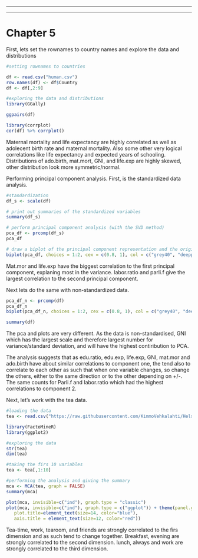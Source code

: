------------------------------------------------------------------------

------------------------------------------------------------------------

# Chapter 5

First, lets set the rownames to country names and explore the data and distributions

```r
#setting rownames to countries

df <- read.csv("human.csv")
row.names(df) <- df$Country
df <- df[,2:9]

#exploring the data and distributions
library(GGally)

ggpairs(df)

library(corrplot)
cor(df) %>% corrplot()
```

Maternal mortality and life expectancy are highly correlated as well as adolecent birth rate and maternal mortality. Also some other very logical correlations like life expectancy and expected years of schooling. Distributions of ado.birth, mat.mort, GNI, and life.exp are highly skewed, other distribution look more symmetric/normal.

Performing principal component analysis. First, is the standardized data analysis.

```r
#standardization
df_s <- scale(df)

# print out summaries of the standardized variables
summary(df_s)

# perform principal component analysis (with the SVD method)
pca_df <- prcomp(df_s)
pca_df

# draw a biplot of the principal component representation and the original variables
biplot(pca_df, choices = 1:2, cex = c(0.8, 1), col = c("grey40", "deeppink2"))

```

Mat.mor and life.exp have the biggest correlation to the first principal component, explaning most in the variance. labor.ratio and parli.f give the largest correlation to the second principal component.

Next lets do the same with non-standardized data.

```r
pca_df_n <- prcomp(df)
pca_df_n
biplot(pca_df_n, choices = 1:2, cex = c(0.8, 1), col = c("grey40", "deeppink2"))

summary(df)
```

The pca and plots are very different. As the data is non-standardised, GNI which has the largest scale and therefore largest number for variance/standard deviation, and will have the highest contiribution to PCA.

The analysis suggests that as edu.ratio, edu.exp, life.exp, GNI, mat.mor and ado.birth have about similar correlations to component one, the tend also to correlate to each other as such that when one variable changes, so change the others, either to the same direction or to the other depending on +/-. The same counts for Parli.f and labor.ratio which had the highest correlations to component 2.

Next, let's work with the tea data.

```r
#loading the data
tea <- read.csv("https://raw.githubusercontent.com/KimmoVehkalahti/Helsinki-Open-Data-Science/master/datasets/tea.csv", stringsAsFactors = TRUE)

library(FactoMineR)
library(ggplot2)

#exploring the data
str(tea)
dim(tea)

#taking the firs 10 variables
tea <- tea[,1:10]

#performing the analysis and giving the summary
mca <- MCA(tea, graph = FALSE)
summary(mca)

plot(mca, invisible=c("ind"), graph.type = "classic")
plot(mca, invisible=c("ind"), graph.type = c("ggplot")) + theme(panel.grid.major = element_blank(),
   plot.title=element_text(size=14, color="blue"),
   axis.title = element_text(size=12, color="red"))
```

Tea-time, work, tearoom, and friends are strongly correlated to the firs dimension and as such tend to change together. Breakfast, evening are strongly correlated to the second dimension. lunch, always and work are strongly correlated to the third dimension.
